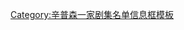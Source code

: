 {{Infobox Simpsons season episode list
| color         = #9B98D8
| season_number = 7
| start_year    = 1995
| end_year      = 1996
| start_date    = 1995年9月17日
| end_date      = 1996年5月19日
| episode_list  = 
#《[[谁朝伯恩斯先生开的枪|谁朝伯恩斯先生开的枪下集]]》
#《[[辐射人]]》
#《[[家，甜蜜得不得了的家]]》
#《[[出卖灵魂的巴特]]》
#《[[素食主义者莉萨]]》
#《[[恐怖的树屋第六集]]》
#《[[特大号霍默]]》
#《[[辛普森的母亲]]》
#《[[雜耍家鮑伯最后的闪光]]》
#《[[辛普森一家壮观的第138集]]》
#《[[玛琦并不自豪]]》
#《[[霍默保龄球队]]》
#《[[两个坏邻居]]》
#《[[春田镇阶段斗争记事]]》
#《[[巴特·芬克]]》
#《[[破坏偶像主义者莉萨]]》
#《[[霍默·史密瑟斯]]》
#《[[暴力终结之日]]》
#《[[一条叫塞尔玛的鱼]]》
#《[[巴特上路]]》
#《[[有关春田镇的22部短片]]》
#《[[愤怒的亚伯拉罕·辛普森和牢骚满腹的孙子：飞行地狱鱼的诅咒]]》
#《[[阿普生非记]]》
#《[[Homerpalooza]]》
#《[[四英寸二英寸的夏天]]》
}}<noinclude>[[Category:辛普森一家剧集名单信息框模板]]</noinclude>